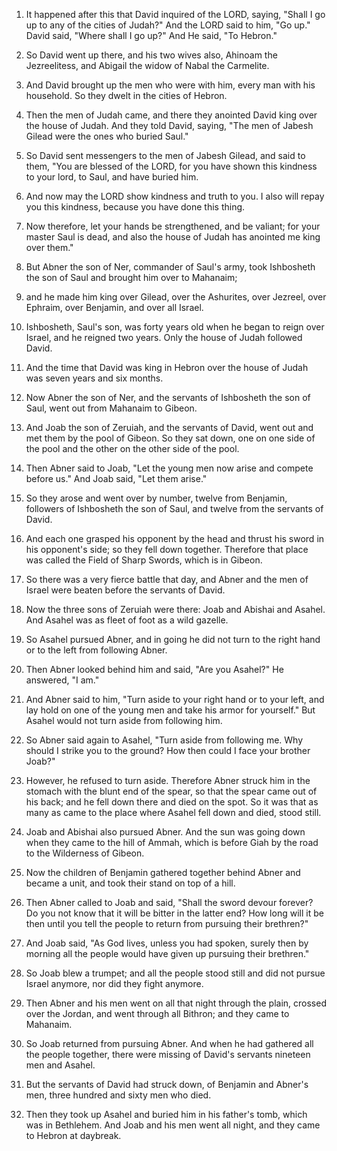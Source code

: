 
1. It happened after this that David inquired of the LORD, saying, "Shall I go up to any of the cities of Judah?" And the LORD said to him, "Go up." David said, "Where shall I go up?" And He said, "To Hebron."

2. So David went up there, and his two wives also, Ahinoam the Jezreelitess, and Abigail the widow of Nabal the Carmelite.

3. And David brought up the men who were with him, every man with his household. So they dwelt in the cities of Hebron.

4. Then the men of Judah came, and there they anointed David king over the house of Judah. And they told David, saying, "The men of Jabesh Gilead were the ones who buried Saul."

5. So David sent messengers to the men of Jabesh Gilead, and said to them, "You are blessed of the LORD, for you have shown this kindness to your lord, to Saul, and have buried him.

6. And now may the LORD show kindness and truth to you. I also will repay you this kindness, because you have done this thing.

7. Now therefore, let your hands be strengthened, and be valiant; for your master Saul is dead, and also the house of Judah has anointed me king over them."

8. But Abner the son of Ner, commander of Saul's army, took Ishbosheth the son of Saul and brought him over to Mahanaim;

9. and he made him king over Gilead, over the Ashurites, over Jezreel, over Ephraim, over Benjamin, and over all Israel.

10. Ishbosheth, Saul's son, was forty years old when he began to reign over Israel, and he reigned two years. Only the house of Judah followed David.

11. And the time that David was king in Hebron over the house of Judah was seven years and six months.

12. Now Abner the son of Ner, and the servants of Ishbosheth the son of Saul, went out from Mahanaim to Gibeon.

13. And Joab the son of Zeruiah, and the servants of David, went out and met them by the pool of Gibeon. So they sat down, one on one side of the pool and the other on the other side of the pool.

14. Then Abner said to Joab, "Let the young men now arise and compete before us." And Joab said, "Let them arise."

15. So they arose and went over by number, twelve from Benjamin, followers of Ishbosheth the son of Saul, and twelve from the servants of David.

16. And each one grasped his opponent by the head and thrust his sword in his opponent's side; so they fell down together. Therefore that place was called the Field of Sharp Swords, which is in Gibeon.

17. So there was a very fierce battle that day, and Abner and the men of Israel were beaten before the servants of David.

18. Now the three sons of Zeruiah were there: Joab and Abishai and Asahel. And Asahel was as fleet of foot as a wild gazelle.

19. So Asahel pursued Abner, and in going he did not turn to the right hand or to the left from following Abner.

20. Then Abner looked behind him and said, "Are you Asahel?" He answered, "I am."

21. And Abner said to him, "Turn aside to your right hand or to your left, and lay hold on one of the young men and take his armor for yourself." But Asahel would not turn aside from following him.

22. So Abner said again to Asahel, "Turn aside from following me. Why should I strike you to the ground? How then could I face your brother Joab?"

23. However, he refused to turn aside. Therefore Abner struck him in the stomach with the blunt end of the spear, so that the spear came out of his back; and he fell down there and died on the spot. So it was that as many as came to the place where Asahel fell down and died, stood still.

24. Joab and Abishai also pursued Abner. And the sun was going down when they came to the hill of Ammah, which is before Giah by the road to the Wilderness of Gibeon.

25. Now the children of Benjamin gathered together behind Abner and became a unit, and took their stand on top of a hill.

26. Then Abner called to Joab and said, "Shall the sword devour forever? Do you not know that it will be bitter in the latter end? How long will it be then until you tell the people to return from pursuing their brethren?"

27. And Joab said, "As God lives, unless you had spoken, surely then by morning all the people would have given up pursuing their brethren."

28. So Joab blew a trumpet; and all the people stood still and did not pursue Israel anymore, nor did they fight anymore.

29. Then Abner and his men went on all that night through the plain, crossed over the Jordan, and went through all Bithron; and they came to Mahanaim.

30. So Joab returned from pursuing Abner. And when he had gathered all the people together, there were missing of David's servants nineteen men and Asahel.

31. But the servants of David had struck down, of Benjamin and Abner's men, three hundred and sixty men who died.

32. Then they took up Asahel and buried him in his father's tomb, which was in Bethlehem. And Joab and his men went all night, and they came to Hebron at daybreak.


